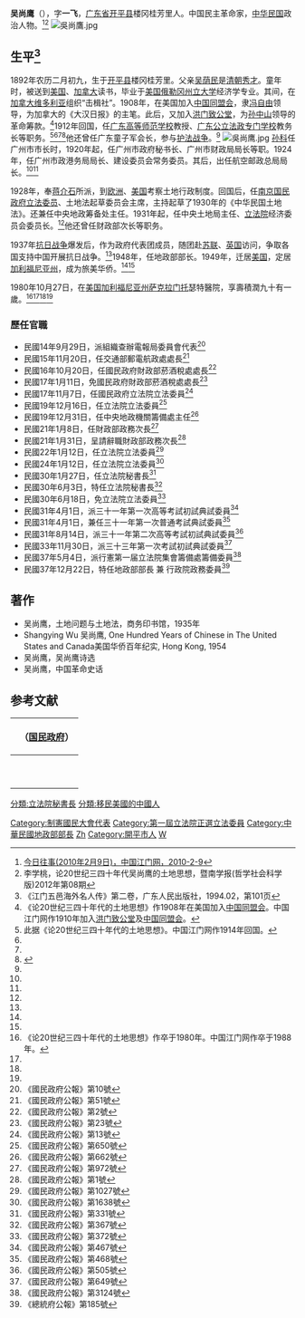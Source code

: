 {{Infobox Officeholder
|姓名=吳尚鷹
|圖像=File:吳尚鷹2.jpg
|圖像大小=200px
|圖像說明=  
| 字       = 
| 號       = 
| 別名     = 
| 出生名   = 
| 出生日期 = 1892年3月7日（光緒十八年二月初九日）
| 出生地點 = 
| 逝世日期 = 1980年10月27日
| 逝世地點 = 
| 死因     = 
| 墓地     = 
| 墓地座標 = 
| 籍貫     = 廣東開平
| 國籍     = 
| 公民權   = 
| 政黨     = 
| 其他政黨 = 
| 身高     = 
| 配偶     = 
| 伴侶     = 
| 兒女     = 
| 父母     = 
| 親屬     = 
| 居住地   = 
| 學歷     = 
| 母校     = 
| 職業     = 
| 專業     = 
| 知名原因 = 
| 著作     = 《民憲會緣起》、《土地問題與土地法》、《美國華僑百年紀實加拿大附》
| 宗教信仰 = 
| 獲獎     = 
| 簽名     = 
| 腳註     = 
}}
'''吴尚鹰'''（{{bd|1892年|3月7日|1980年|10月27日}}），字'''一飞'''，[[广东省|广东省]][[开平县|开平县]]楼冈桂芳里人。中国民主革命家，[[中华民国|中华民国]]政治人物。<ref name=jmw>[http://www.jmnews.com.cn/c/2010/02/09/10/c_1066330.shtml 今日往事(2010年2月9日)，中国江门网，2010-2-9]{{dead link|date=2017年12月 |bot=InternetArchiveBot |fix-attempted=yes }}</ref><ref name=li>李学桃，论20世纪三四十年代吴尚鹰的土地思想，暨南学报(哲学社会科学版)2012年第08期</ref>
[[File:吳尚鷹.jpg|thumb]]
== 生平<ref>《江门五邑海外名人传》第二卷，广东人民出版社，1994.02，第101页</ref> ==
1892年农历二月初九，生于[[开平县|开平县]]楼冈桂芳里。父亲[[吴荫民|吴荫民]]是[[清朝|清朝]][[秀才|秀才]]。童年时，被送到[[美国|美国]]、[[加拿大|加拿大]]读书，毕业于[[美国|美国]][[俄勒冈州立大学|俄勒冈州立大学]]经济学专业。其间，在[[加拿大|加拿大]][[维多利亚_(不列颠哥伦比亚)|维多利亚]]组织“击楫社”。1908年，在美国加入[[中国同盟会|中国同盟会]]，隶[[冯自由|冯自由]]领导，为加拿大的《大汉日报》的主笔。此后，又加入[[洪门|洪门]][[致公堂|致公堂]]，为[[孙中山|孙中山]]领导的革命筹款。<ref>《论20世纪三四十年代的土地思想》作1908年在美国加入[[中国同盟会|中国同盟会]]。中国江门网作1910年加入[[洪门|洪门]][[致公堂|致公堂]]及[[中国同盟会|中国同盟会]]。</ref>1912年回国，任[[广东高等师范学校|广东高等师范学校]]教授、[[广东公立法政专门学校|广东公立法政专门学校]]教务长等职务。<ref>此据《论20世纪三四十年代的土地思想》。中国江门网作1914年回国。</ref><ref name=jmw/><ref name=li/><ref name=jx>{{Cite web |url=http://www.2499cn.com/minguo/zhengwen3d.htm |title=正文三：1949年后撤退台湾或出走港澳、海外的人物（1979－1984），聚贤茶室，于2013-06-07查阅 |accessdate=2013-06-07 |archive-date=2019-05-10 |archive-url=https://web.archive.org/web/20190510024817/http://2499cn.com/minguo/zhengwen3d.htm |dead-url=no }}</ref>他还曾任广东童子军会长，参与[[护法战争|护法战争]]。<ref name=jx/>
[[File:吳尚鹰.jpg|thumb]]
[[孙科|孙科]]任广州市市长时，1920年起，任广州市政府秘书长、广州市财政局局长等职。1924年，任广州市政港务局局长、建设委员会常务委员。其后，出任航空邮政总局局长。<ref name=li/><ref name=jx/>

1928年，奉[[蒋介石|蒋介石]]所派，到[[欧洲|欧洲]]、[[美国|美国]]考察土地行政制度。回国后，任[[南京国民政府|南京国民政府]][[立法委员|立法委员]]、土地法起草委员会主席，主持起草了1930年的《中华民国土地法》。还兼任中央地政筹备处主任。1931年起，任中央土地局主任、[[立法院|立法院]]经济委员会委员长。<ref name=li/>他还曾任财政部次长等职务。

1937年[[抗日战争|抗日战争]]爆发后，作为政府代表团成员，随团赴[[苏联|苏联]]、[[英国|英国]]访问，争取各国支持中国开展抗日战争。<ref name=jmw/>1948年，任地政部部长。1949年，迁居[[美国|美国]]，定居[[加利福尼亚州|加利福尼亚州]]，成为旅美华侨。<ref name=li/><ref name=jx/>

1980年10月27日，在[[美国|美国]][[加利福尼亚州|加利福尼亚州]][[萨克拉门托|萨克拉门托]]瑟特醫院，享壽積潤九十有一歲。<ref>《论20世纪三四十年代的土地思想》作卒于1980年。中国江门网作卒于1988年。</ref><ref name=jmw/><ref name=li/><ref name=jx/>

=== 歷任官職 ===
* 民國14年9月29日，派組織查辦電報局委員會代表<ref>《國民政府公報》第10號</ref>
* 民國15年11月20日，任交通部郵電航政處處長<ref>《國民政府公報》第51號</ref>
* 民國16年10月20日，任國民政府財政部菸酒稅處處長<ref>《國民政府公報》第2號</ref>
* 民國17年1月11日，免國民政府財政部菸酒稅處處長<ref>《國民政府公報》第23號</ref>
* 民國17年11月7日，任國民政府立法院立法委員<ref>《國民政府公報》第13號</ref>
* 民國19年12月16日，任立法院立法委員<ref>《國民政府公報》第650號</ref>
* 民國19年12月31日，任中央地政機關籌備處主任<ref>《國民政府公報》第662號</ref>
* 民國21年1月8日，任財政部政務次長<ref>《國民政府公報》第972號</ref>
* 民國21年1月31日，呈請辭職財政部政務次長<ref>《國民政府公報》第1號</ref>
* 民國22年1月12日，任立法院立法委員<ref>《國民政府公報》第1027號</ref>
* 民國24年1月12日，任立法院立法委員<ref>《國民政府公報》第1638號</ref>
* 民國30年1月27日，任立法院秘書長<ref>《國民政府公報》第331號</ref>
* 民國30年6月3日，特任立法院秘書長<ref>《國民政府公報》第367號</ref>
* 民國30年6月18日，免立法院立法委員<ref>《國民政府公報》第372號</ref>
* 民國31年4月1日，派三十一年第一次高等考試初試典試委員<ref>《國民政府公報》第467號</ref>
* 民國31年4月1日，兼任三十一年第一次普通考試典試委員<ref>《國民政府公報》第468號</ref>
* 民國31年8月14日，派三十一年第二次高等考試初試典試委員<ref>《國民政府公報》第505號</ref>
* 民國33年11月30日，派三十三年第一次考試初試典試委員<ref>《國民政府公報》第649號</ref>
* 民國37年5月4日，派行憲第一届立法院集會籌備處籌備委員<ref>《國民政府公報》第3124號</ref>
* 民國37年12月22日，特任地政部部長 兼 行政院政務委員<ref>《總統府公報》第185號</ref>

== 著作 ==
*吴尚鹰，土地问题与土地法，商务印书馆，1935年
*Shangying Wu 吴尚鹰, One Hundred Years of Chinese in The United States and Canada美国华侨百年纪实, Hong Kong, 1954
*吴尚鹰，吴尚鹰诗选
*吴尚鹰，中国革命史话

==参考文献==
{{reflist}}

{| class="wikitable" style="margin:0 auto"
|- 
!　{{CHN1928}}（[[国民政府|国民政府]]）
{{先代次代|[[立法院秘书长|立法院秘书长]]|<small>1941年1月27日—1948年5月26日</small>|[[梁寒操|梁寒操]]|[[张肇元|张肇元]]}}
|- 
!　{{CHN1928}}
{{先代次代|[[中華民國地政部|地政部]]部長|<small>1948年12月22日—1949年3月21日</small>|[[李敬斋|李敬斋]]|（废止）}}
|}

{{第1屆中華民國訓政時期立法委員名單}}
{{第2屆中華民國訓政時期立法委員名單}}
{{第3屆中華民國訓政時期立法委員名單}}
{{第4屆中華民國訓政時期立法委員名單}}
{{中華民國第一屆立法委員}}
{{DEFAULTSORT:Wu吴}}
[[Category:制憲國民大會代表|Category:制憲國民大會代表]]
[[Category:第一屆立法院正選立法委員|Category:第一屆立法院正選立法委員]]
[[Category:中華民國地政部部長|Category:中華民國地政部部長]]
[[Category:吴姓|Zh]]
[[Category:開平市人|Category:開平市人]]
[[Category:俄勒岡州立大學校友|W]]
[[分類:立法院秘書長|分類:立法院秘書長]]
[[分類:移民美國的中國人|分類:移民美國的中國人]]